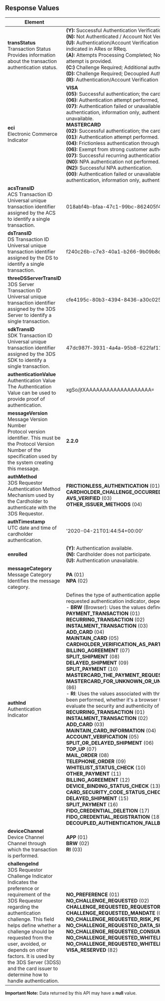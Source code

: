## Response Values

| **Element**                                                                                                                                                                                                               | **Values**                                                                                                                                                                                                                                                                                                                                                                                                                                                                                                                                                                                                                                                                                                                                                                                                                                                                                                                                                                                                                                                                                                                                                                                                                                                                                                                                                                                                                                                                                                                                                                                                                                                                                                                                                                                                                                                                                                                                         |
|---------------------------------------------------------------------------------------------------------------------------------------------------------------------------------------------------------------------------|----------------------------------------------------------------------------------------------------------------------------------------------------------------------------------------------------------------------------------------------------------------------------------------------------------------------------------------------------------------------------------------------------------------------------------------------------------------------------------------------------------------------------------------------------------------------------------------------------------------------------------------------------------------------------------------------------------------------------------------------------------------------------------------------------------------------------------------------------------------------------------------------------------------------------------------------------------------------------------------------------------------------------------------------------------------------------------------------------------------------------------------------------------------------------------------------------------------------------------------------------------------------------------------------------------------------------------------------------------------------------------------------------------------------------------------------------------------------------------------------------------------------------------------------------------------------------------------------------------------------------------------------------------------------------------------------------------------------------------------------------------------------------------------------------------------------------------------------------------------------------------------------------------------------------------------------------|
| **transStatus** <br/> Transaction Status <br/> Provides information about the transaction authentication status.                                                                                                          | **(Y):** Successful Authentication Verification. <br/> **(N):** Not Authenticated / Account Not Verified; Transaction denied.<br/> **(U):** Authentication/Account Verification could not be performed; Technical issue or other problem as indicated in ARes or RReq.<br/> **(A):** Attempts Processing Completed; Not Authenticated/Verified, but proof of authentication/verification attempt is provided.<br/> **(C:)** Challenge Required; Additional authentication required using CReq/CRes.<br/> **(D):** Challenge Required; Decoupled Authentication confirmed.<br/> **(R):** Authentication/Account Verification Rejected; The issuer is rejecting.                                                                                                                                                                                                                                                                                                                                                                                                                                                                                                                                                                                                                                                                                                                                                                                                                                                                                                                                                                                                                                                                                                                                                                                                                                                                                     |
| **eci** <br/> Electronic Commerce Indicator                                                                                                                                                                               | **VISA** <br/> **(05):** Successful authentication; the cardholder has been authenticated successfully. <br/> **(06):** Authentication attempt performed, but the cardholder does not participate or is not required. <br/> **(07):** Authentication failed or unavailable for various reasons, such as verification unavailable, decoupled authentication, information only, authentication rejected, authentication with challenge, or authentication unavailable. <br/> **MASTERCARD** <br/> **(02):** Successful authentication; the cardholder has been authenticated successfully.<br/> **(01):** Authentication attempt performed. <br/> **(04):** Frictionless authentication through IDC. <br/> **(06):** Exempt from strong customer authentication. <br/> **(07):** Successful recurring authentication. <br/> **(N0):** NPA authentication not performed. <br/>  **(N2):** Successful NPA authentication. <br/> **(00):** Authentication failed or unavailable for various reasons, such as verification unavailable, decoupled authentication, information only, authentication rejected or authentication with challenge.                                                                                                                                                                                                                                                                                                                                                                                                                                                                                                                                                                                                                                                                                                                                                                                                            |
| **acsTransID** <br/> ACS Transaction ID <br/> Universal unique transaction identifier assigned by the ACS to identify a single transaction.                                                                               | 018abf4b-bfaa-47c1-99bc-862405f4e1f8                                                                                                                                                                                                                                                                                                                                                                                                                                                                                                                                                                                                                                                                                                                                                                                                                                                                                                                                                                                                                                                                                                                                                                                                                                                                                                                                                                                                                                                                                                                                                                                                                                                                                                                                                                                                                                                                                                               |
| **dsTransID** <br/> DS Transaction ID <br/> Universal unique transaction identifier assigned by the DS to identify a single transaction.                                                                                  | f240c26b-c7e3-40a1-b266-9b09b8c211ee                                                                                                                                                                                                                                                                                                                                                                                                                                                                                                                                                                                                                                                                                                                                                                                                                                                                                                                                                                                                                                                                                                                                                                                                                                                                                                                                                                                                                                                                                                                                                                                                                                                                                                                                                                                                                                                                                                               |
| **threeDSServerTransID** <br/> 3DS Server Transaction ID <br/> Universal unique transaction identifier assigned by the 3DS Server to identify a single transaction.                                                       | cfe4195c-80b3-4394-8436-a30c0257b7b8                                                                                                                                                                                                                                                                                                                                                                                                                                                                                                                                                                                                                                                                                                                                                                                                                                                                                                                                                                                                                                                                                                                                                                                                                                                                                                                                                                                                                                                                                                                                                                                                                                                                                                                                                                                                                                                                                                               |
| **sdkTransID** <br/> SDK Transaction ID <br/> Universal unique transaction identifier assigned by the 3DS SDK to identify a single transaction.                                                                           | 47dc987f-3931-4a4a-95b8-622faf11dbc1                                                                                                                                                                                                                                                                                                                                                                                                                                                                                                                                                                                                                                                                                                                                                                                                                                                                                                                                                                                                                                                                                                                                                                                                                                                                                                                                                                                                                                                                                                                                                                                                                                                                                                                                                                                                                                                                                                               |
| **authenticationValue** <br/> Authentication Value <br/> The Authentication Value can be used to provide proof of authentication.                                                                                         | xgSo/jtXAAAAAAAAAAAAAAAAAAA=                                                                                                                                                                                                                                                                                                                                                                                                                                                                                                                                                                                                                                                                                                                                                                                                                                                                                                                                                                                                                                                                                                                                                                                                                                                                                                                                                                                                                                                                                                                                                                                                                                                                                                                                                                                                                                                                                                                       |
| **messageVersion** <br/> Message Version Number <br/> Protocol version identifier. This must be the Protocol Version Number of the specification used by the system creating this message.                                | **2.2.0**                                                                                                                                                                                                                                                                                                                                                                                                                                                                                                                                                                                                                                                                                                                                                                                                                                                                                                                                                                                                                                                                                                                                                                                                                                                                                                                                                                                                                                                                                                                                                                                                                                                                                                                                                                                                                                                                                                                                          |
| **authMethod** <br/> 3DS Requestor Authentication Method <br/> Mechanism used by the Cardholder to authenticate with the 3DS Requestor.                                                                                   | **FRICTIONLESS_AUTHENTICATION** (01) <br/> **CARDHOLDER_CHALLENGE_OCCURRED** (02) <br/> **AVS_VERIFIED** (03)  <br/> **OTHER_ISSUER_METHODS** (04)<br/>                                                                                                                                                                                                                                                                                                                                                                                                                                                                                                                                                                                                                                                                                                                                                                                                                                                                                                                                                                                                                                                                                                                                                                                                                                                                                                                                                                                                                                                                                                                                                                                                                                                                                                                                                                                            |
| **authTimestamp** <br/> UTC date and time of cardholder authentication.                                                                                                                                                   | '2020-04-21T01:44:54+00:00'                                                                                                                                                                                                                                                                                                                                                                                                                                                                                                                                                                                                                                                                                                                                                                                                                                                                                                                                                                                                                                                                                                                                                                                                                                                                                                                                                                                                                                                                                                                                                                                                                                                                                                                                                                                                                                                                                                                        |
| **enrolled**                                                                                                                                                                                                              | **(Y):** Authentication available. <br/> **(N):** Cardholder does not participate. <br/> **(U):** Authentication unavailable.                                                                                                                                                                                                                                                                                                                                                                                                                                                                                                                                                                                                                                                                                                                                                                                                                                                                                                                                                                                                                                                                                                                                                                                                                                                                                                                                                                                                                                                                                                                                                                                                                                                                                                                                                                                                                      |
| **messageCategory** <br/> Message Category <br/> Identifies the message category.                                                                                                                                         | **PA** (01)<br/>**NPA** (02)<br/>                                                                                                                                                                                                                                                                                                                                                                                                                                                                                                                                                                                                                                                                                                                                                                                                                                                                                                                                                                                                                                                                                                                                                                                                                                                                                                                                                                                                                                                                                                                                                                                                                                                                                                                                                                                                                                                                                                                  |
| **authInd** <br/> Authentication Indicator                                                                                                                                                                                | Defines the type of authentication applied according to the channel used. Values are associated with the requested authentication indicator, depending on the channel:<br/> - **BRW** (Browser): Uses the values defined in threeDSRequestorAuthenticationInd.  <br/>**PAYMENT_TRANSACTION** (01) <br/> **RECURRING_TRANSACTION** (02) <br/> **INSTALMENT_TRANSACTION** (03) <br/> **ADD_CARD** (04) <br/> **MAINTAIN_CARD** (05) <br/> **CARDHOLDER_VERIFICATION_AS_PART_OF_EMV_TOKEN_IDV** (06) <br/> **BILLING_AGREEMENT** (07) <br/> **SPLIT_SHIPMENT** (08) <br/> **DELAYED_SHIPMENT** (09) <br/> **SPLIT_PAYMENT** (10) <br/> **MASTERCARD_THE_PAYMENT_REQUEST_IS_FOR_AN_AGENT_PAYMENT_TRANSACTION** (85) <br/> **MASTERCARD_FOR_UNKNOWN_OR_UNDEFINED_FINAL_AMOUNT_BEFORE_PURCHASE_TRANSACTION** (86) <br/> - **RI**: Uses the values associated with threeRIInd. This allows identifying the type of authentication that has been performed, whether it's a browser transaction or a transaction initiated directly by the requester, to evaluate the security and authenticity of the payment process.   <br/>**RECURRING_TRANSACTION** (01) <br/>**INSTALMENT_TRANSACTION** (02) <br/>**ADD_CARD** (03) <br/>**MAINTAIN_CARD_INFORMATION** (04) <br/>**ACCOUNT_VERIFICATION** (05) <br/>**SPLIT_OR_DELAYED_SHIPMENT** (06) <br/>**TOP_UP** (07) <br/>**MAIL_ORDER** (08) <br/>**TELEPHONE_ORDER** (09) <br/>**WHITELIST_STATUS_CHECK** (10) <br/>**OTHER_PAYMENT** (11) <br/>**BILLING_AGREEMENT** (12) <br/>**DEVICE_BINDING_STATUS_CHECK** (13) <br/>**CARD_SECURITY_CODE_STATUS_CHECK** (14) <br/>**DELAYED_SHIPMENT** (15) <br/>**SPLIT_PAYMENT** (16) <br/>**FIDO_CREDENTIAL_DELETION** (17) <br/>**FIDO_CREDENTIAL_REGISTRATION** (18) <br/>**DECOUPLED_AUTHENTICATION_FALLBACK** (19)                                                                                                                                              |
| **deviceChannel**  <br/> Device Channel <br/>   Channel through which the transaction is performed.                                                                                                                       | **APP** (01) <br/> **BRW** (02) <br/>  **RI** (03)                                                                                                                                                                                                                                                                                                                                                                                                                                                                                                                                                                                                                                                                                                                                                                                                                                                                                                                                                                                                                                                                                                                                                                                                                                                                                                                                                                                                                                                                                                                                                                                                                                                                                                                                                                                                                                                                                                 |
| **challengeInd**  <br/> 3DS Requestor Challenge Indicator <br/> Indicates the preference or requirement of the 3DS Requestor regarding the authentication challenge. This field helps define whether a challenge should be requested from the user, avoided, or depends on other factors. It is used by the 3DS Server (3DSS) and the card issuer to determine how to handle authentication.  | **NO_PREFERENCE** (01) <br/> **NO_CHALLENGE_REQUESTED** (02) <br/>  **CHALLENGE_REQUESTED_REQUESTOR_PREFERENCE** (03)  <br/>  **CHALLENGE_REQUESTED_MANDATE** (04)   <br/>  **NO_CHALLENGE_REQUESTED_RISK_PERFORMED** (05) <br/>  **NO_CHALLENGE_REQUESTED_DATA_SHARED_ONLY** (06) <br/>  **NO_CHALLENGE_REQUESTED_CONSUMER_AUTH_PERFORMED** (07)  <br/>  **NO_CHALLENGE_REQUESTED_WHITELIST_EXEMPTION** (08)  <br/>  **NO_CHALLENGE_REQUESTED_WHITELIST_PROMPT_REQUESTED** (09)  <br/>  **VISA_RESERVED** (82)                                                                                                                                                                                                                                                                                                                                                                                                                                                                                                                                                                                                                                                                                                                                                                                                                                                                                                                                                                                                                                                                                                                                                                                                                                                                |


**Important Note:**
Data returned by this API may have a **null** value.
